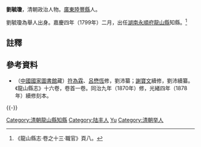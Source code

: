 '''劉毓瓊'''，清朝政治人物。[[廣東|廣東]][[陸豐縣|陸豐縣]]人。

劉毓瓊為舉人出身。嘉慶四年（1799年）二月，出任[[湖南|湖南]][[永順府|永順府]][[龍山縣|龍山縣]]知縣。<ref>《龍山縣志·卷之十三·職官》頁八。</ref>

==註釋==
{{reflist}}

==參考資料==
*（[[中國國家圖書館|中國國家圖書館]]藏）[[符為霖|符為霖]]、[[呂懋恆|呂懋恆]]修，劉沛纂；[[謝寶文|謝寶文]]續修，劉沛續纂。《龍山縣志》十六卷，卷首一卷。同治九年（1870年）修，光緒四年（1878年）續修刻本。

{{-}}
{{start box}}
{{s-off}}
{{succession box|[[林龍章|林龍章]]|[[楊廷柱|楊廷柱]]|[[湖南|湖南]][[永順府|永順府]][[龍山縣|龍山縣]][[知縣|知縣]]（[[龍山縣知縣列表|列表]]）|<small>嘉慶四年（1799年）二月上任</small>}}
{{end box}}

{{DEFAULTSORT:Liu劉}}
[[Category:清朝龍山縣知縣|Category:清朝龍山縣知縣]]
[[Category:陆丰人|Category:陆丰人]]
[[Category:劉姓|Yu]]
[[Category:清朝举人|Category:清朝举人]]